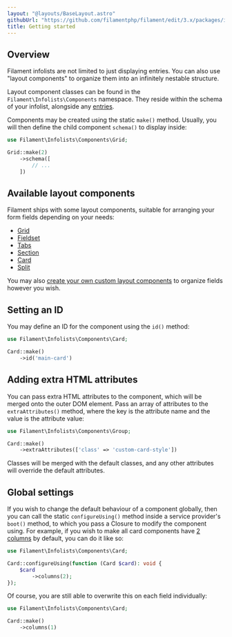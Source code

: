 ```yaml
---
layout: "@layouts/BaseLayout.astro"
githubUrl: "https://github.com/filamentphp/filament/edit/3.x/packages/infolists/docs/04-layout/01-getting-started.md"
title: Getting started
---
```


## Overview

Filament infolists are not limited to just displaying entries. You can also use "layout components" to organize them into an infinitely nestable structure.

Layout component classes can be found in the `Filament\Infolists\Components` namespace. They reside within the schema of your infolist, alongside any [entries](entries).

Components may be created using the static `make()` method. Usually, you will then define the child component `schema()` to display inside:

```php
use Filament\Infolists\Components\Grid;

Grid::make(2)
    ->schema([
        // ...
    ])
```

## Available layout components

Filament ships with some layout components, suitable for arranging your form fields depending on your needs:

- [Grid](grid)
- [Fieldset](fieldset)
- [Tabs](tabs)
- [Section](section)
- [Card](card)
- [Split](split)

You may also [create your own custom layout components](custom) to organize fields however you wish.

## Setting an ID

You may define an ID for the component using the `id()` method:

```php
use Filament\Infolists\Components\Card;

Card::make()
    ->id('main-card')
```

## Adding extra HTML attributes

You can pass extra HTML attributes to the component, which will be merged onto the outer DOM element. Pass an array of attributes to the `extraAttributes()` method, where the key is the attribute name and the value is the attribute value:

```php
use Filament\Infolists\Components\Group;

Card::make()
    ->extraAttributes(['class' => 'custom-card-style'])
```

Classes will be merged with the default classes, and any other attributes will override the default attributes.

## Global settings

If you wish to change the default behaviour of a component globally, then you can call the static `configureUsing()` method inside a service provider's `boot()` method, to which you pass a Closure to modify the component using. For example, if you wish to make all card components have [2 columns](grid) by default, you can do it like so:

```php
use Filament\Infolists\Components\Card;

Card::configureUsing(function (Card $card): void {
    $card
        ->columns(2);
});
```

Of course, you are still able to overwrite this on each field individually:

```php
use Filament\Infolists\Components\Card;

Card::make()
    ->columns(1)
```
